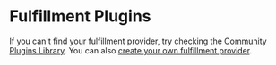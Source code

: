 
# Fulfillment Plugins

If you can't find your fulfillment provider, try checking the [Community Plugins Library](https://medusajs.com/plugins/?filters=Shipping&categories=Shipping). You can also [create your own fulfillment provider](../../references/fulfillment/classes/AbstractFulfillmentService.mdx).

<DocCardList />